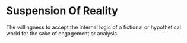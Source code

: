 # Suspension Of Reality

The willingness to accept the internal logic of a fictional or hypothetical world for the sake of engagement or analysis.